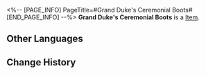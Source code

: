 <%-- [PAGE_INFO]
PageTitle=#Grand Duke's Ceremonial Boots#
[END_PAGE_INFO] --%>
{{Item Infobox
|id          = 31154
|image       = Item Grand Duke's Ceremonial Boots.png
|type        = 
|invCategory = Relics
|rarity      = 2
|effect      = 
|description = A pair of classic and comfortable boots in pristine condition, with a sleek design and flattering style.
|source1     = [[Cavern of Corrosion: Fyxestroll Garden]]
}}
'''Grand Duke's Ceremonial Boots''' is a [[Item]].

==Other Languages==
{{Other Languages
|en   = Grand Duke's Ceremonial Boots
|zhs  = 大公的绅雅礼靴
|zht  = 大公的紳雅禮靴
|ja   = 大公の優雅なブーツ
|ko   = 대공의 우아한 예복 장화
|es   = Botas elegantes del gran duque
|fr   = Bottes cérémoniales du grand duc
|ru   = Изящные сапоги герцога
|th   = Grand Duke's Ceremonial Boots
|vi   = Giày Bốt Thanh Lịch Đại Công Tước
|de   = Elegante Feststiefel des Erzherzogs
|id   = Grand Duke's Ceremonial Boots
|pt   = Botas Cerimoniais do Grão-Duque
}}

==Change History==
{{Change History|2.0}}